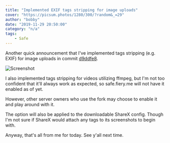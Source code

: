 ```yaml
---
title: "Implemented EXIF tags stripping for image uploads"
cover: "https://picsum.photos/1280/300/?random&_=29"
author: "bobby"
date: "2019-11-29 20:50:00"
category: "n/a"
tags:
    - Safe
---
```


Another quick announcement that I've implemented tags stripping (e.g. EXIF) for image uploads in commit [d9ddfe8](https://github.com/BobbyWibowo/lolisafe/commit/d9ddfe8e9a087e7a5017ea843e6a0bfa806ef163).

![Screenshot](./g1jiX.png)

I also implemented tags stripping for videos utilizing ffmpeg, but I'm not too confident that it'll always work as expected, so safe.fiery.me will not have it enabled as of yet.

However, other server owners who use the fork may choose to enable it and play around with it.

The option will also be applied to the downloadable ShareX config. Though I'm not sure if ShareX would attach any tags to its screenshots to begin with.

Anyway, that's all from me for today. See y'all next time.
